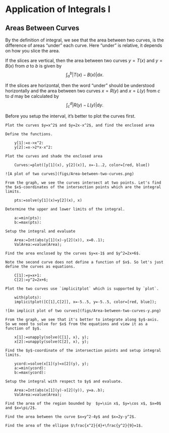 # Application of Integrals I

## Areas Between Curves

By the definition of integral, we see that the area between two curves, is the difference of areas "under" each curve. Here "under" is relative, it depends on how you slice the area.

If the slices are vertical, then the area between two curves $y=T(x)$ and $y=B(x)$ from $a$ to $b$ is given by
$$
\int_a^b|T(x)-B(x)|\mathrm{d} x.
$$

If the slices are horizontal, then the word "under" should be understood horizontally and the area between two curves $x=R(y)$ and $x=L(y)$ from $c$ to $d$ may be calculated by
$$
\int_c^d|R(y)-L(y)|\mathrm{d} y.
$$

Before you setup the interval, it's better to plot the curves first.

```example

Plot the curves $y=x^2$ and $y=2x-x^2$, and find the enclosed area

```

```solution

Define the functions.

    y[1]:=x->x^2:
    y[2]:=x->2*x-x^2:

Plot the curves and shade the enclosed area

    Curves:=plot([y[1](x), y[2](x)], x=-1..2, color=[red, blue])

![A plot of two curves](figs/Area-between-two-curves.png)

From the graph, we see the curves intersect at two points. Let's find the $x$-coordinates of the intersection points which are the integral limits.

    pts:=solve(y[1](x)=y[2](x), x)

Determine the upper and lower limits of the integral.

    a:=min(pts):
    b:=max(pts):

Setup the integral and evaluate

    Area:=Int(abs(y[1](x)-y[2](x)), x=0..1);
    ValArea:=value(Area);

```

```example

Find the area enclosed by the curves $y=x-1$ and $y^2=2x+6$. 

```

```solution

Note the second curve does not define a function of $x$. So let's just define the curves as equations.

    C[1]:=y=x+1:
    C[2]:=y^2=2x+6;

Plot the two curves use `implicitplot` which is supported by `plot`.

    with(plots):
    implicitplot([C[1],C[2]], x=-5..5, y=-5..5, color=[red, blue]);

![An implicit plot of two curves](figs/Area-between-two-curves-y.png)

From the graph, we see that it's better to integrate along $y$-axis. So we need to solve for $x$ from the equations and view it as a function of $y$.

    x[1]:=unapply(solve(C[1], x), y);
    x[2]:=unapply(solve(C[2], x), y);

Find the $y$-coordinate of the intersection points and setup integral limits.

    ycord:=solve(x[1](y)=x[2](y), y);
    a:=min(ycord):
    b:=max(ycord):

Setup the integral with respect to $y$ and evaluate.

    Area:=Int(abs(x[1](y)-x[2](y)), y=a..b);
    ValArea:=value(Area);

```

```exercise

Find the area of the region bounded by  $y=\sin x$, $y=\cos x$, $x=0$ and $x=\pi/2$.

```

```exercise

Find the area between the curve $x=y^2-4y$ and $x=2y-y^2$.

```

```exercise

Find the area of the ellipse $\frac{x^2}{4}+\frac{y^2}{9}=1$.

```